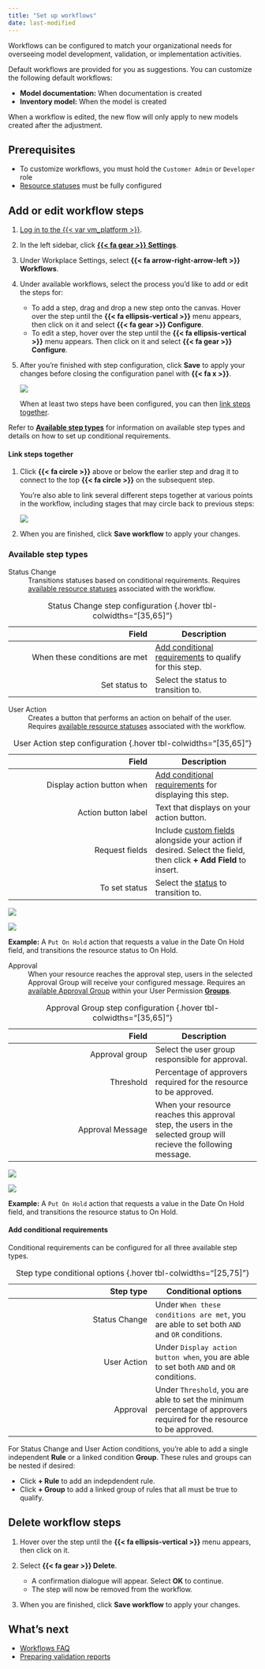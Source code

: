 ```yaml
---
title: "Set up workflows"
date: last-modified
---
```


Workflows can be configured to match your organizational needs for overseeing model development, validation, or implementation activities.

Default workflows are provided for you as suggestions. You can customize the following default workflows:

- **Model documentation:** When documentation is created
- **Inventory model:** When the model is created

<!-- Model validation workflow is in missing as of May 2024 -->

::: {.callout-warning title="Adjustments to workflows are not retroactive."}
When a workflow is edited, the new flow will only apply to new models created after the adjustment. 
:::

## Prerequisites

- To customize workflows, you must hold the `Customer Admin` or `Developer` role
- [Resource statuses](customize-resource-statuses.qmd) must be fully configured

## Add or edit workflow steps

1. [Log in to the {{< var vm_platform >}}]({{< var vm_url >}}).

2. In the left sidebar, click [**{{< fa gear >}} Settings**]({{< var vm_url >}}/settings).

3. Under Workplace Settings, select **{{< fa arrow-right-arrow-left >}} Workflows**.

4. Under available workflows, select the process you'd like to add or edit the steps for:
 
    - To add a step, drag and drop a new step onto the canvas. Hover over the step until the **{{< fa ellipsis-vertical >}}** menu appears, then click on it and select **{{< fa gear >}} Configure**.
    - To edit a step, hover over the step until the **{{< fa ellipsis-vertical >}}** menu appears. Then click on it and select **{{< fa gear >}} Configure**.

5. After you're finished with step configuration, click **Save** to apply your changes before closing the configuration panel with **{{< fa x >}}**. 

    ![](configure-steps.gif){fig-alt="A gif workflow step configuration."}

    When at least two steps have been configured, you can then [link steps together](#link-steps-together).

::: {.callout-tip appearance="minimal"}
Refer to **[Available step types](#available-step-types)** for information on available step types and details on how to set up conditional requirements.
:::

#### Link steps together

1. Click **{{< fa circle >}}** above or below the earlier step and drag it to connect to the top **{{< fa circle >}}** on the subsequent step.

    You're also able to link several different steps together at various points in the workflow, including stages that may circle back to previous steps: 

    ![](linked-workflow.png){fig-alt="A screenshot showing an example of multiple steps linked together at various points in the default Inventory Model workflow."}

6. When you are finished, click **Save workflow** to apply your changes.

### Available step types

Status Change
: Transitions statuses based on conditional requirements. Requires [available resource statuses](customize-resource-statuses.qmd) associated with the workflow.

| Field | Description |
|---:|---|
| When these conditions are met | [Add conditional requirements](#add-conditional-requirements) to qualify for this step.  |
| Set status to | Select the status to transition to. |
: Status Change step configuration {.hover tbl-colwidths="[35,65]"}

User Action
: Creates a button that performs an action on behalf of the user. Requires [available resource statuses](customize-resource-statuses.qmd) associated with the workflow.

| Field | Description |
|---:|---|
| Display action button when | [Add conditional requirements](#add-conditional-requirements) for displaying this step.  |
| Action button label | Text that displays on your action button. |
| Request fields | Include [custom fields](manage-inventory-custom-fields.qmd) alongside your action if desired. Select the field, then click **+ Add Field** to insert.  |
| To set status | Select the [status](customize-resource-statuses.qmd) to transition to. |
: User Action step configuration {.hover tbl-colwidths="[35,65]"}

::: {.grid}

::: {.g-col-7}
![](configure-user-action.png){fig-alt="A screenshot showing a User Action step configuration with a request field of Date On Hold."}
:::

::: {.g-col-5}
![](user-action-custom-field.png){fig-alt="A screenshot showing the action transition panel with the Date On Hold custom field."}

::: callout
**Example:** A `Put On Hold` action that requests a value in the Date On Hold field, and transitions the resource status to On Hold.
:::

:::

:::

Approval
: When your resource reaches the approval step, users in the selected Approval Group will receive your configured message. Requires an [available Approval Group](manage-groups.qmd) within your User Permission [**Groups**]({{< var vm_url >}}/settings/groups).

| Field | Description |
|---:|---|
| Approval group | Select the user group responsible for approval. |
| Threshold | Percentage of approvers required for the resource to be approved. |
| Approval Message | When your resource reaches this approval step, the users in the selected group will recieve the following message. |
: Approval Group step configuration {.hover tbl-colwidths="[35,65]"}

::: {.grid}

::: {.g-col-7}
![](configure-user-action.png){fig-alt="A screenshot showing a User Action step configuration with a request field of Date On Hold."}
:::

::: {.g-col-5}
![](user-action-custom-field.png){fig-alt="A screenshot showing the action transition panel with the Date On Hold custom field."}

::: callout
**Example:** A `Put On Hold` action that requests a value in the Date On Hold field, and transitions the resource status to On Hold.
:::

:::

:::


#### Add conditional requirements

::: callout
Conditional requirements can be configured for all three available step types.
:::

| Step type | Conditional options |
|---:|---|
| Status Change | Under `When these conditions are met`, you are able to set both `AND` and `OR` conditions. |
| User Action | Under `Display action button when`, you are able to set both `AND` and `OR` conditions.  |
| Approval | Under `Threshold`, you are able to set the minimum percentage of approvers required for the resource to be approved. |
: Step type conditional options {.hover tbl-colwidths="[25,75]"}

For Status Change and User Action conditions, you're able to add a single independent **Rule** or a linked condition **Group**. These rules and groups can be nested if desired:

- Click **+ Rule** to add an indepdendent rule.
- Click **+ Group** to add a linked group of rules that all must be true to qualify. 

## Delete workflow steps

1. Hover over the step until the **{{< fa ellipsis-vertical >}}** menu appears, then click on it.

2. Select **{{< fa gear >}} Delete**.

    - A confirmation dialogue will appear. Select **OK** to continue. 
    - The step will now be removed from the workflow.

3. When you are finished, click **Save workflow** to apply your changes.

## What's next

- [Workflows FAQ](../faq/faq-workflows.qmd)
- [Preparing validation reports](preparing-validation-reports.qmd)

